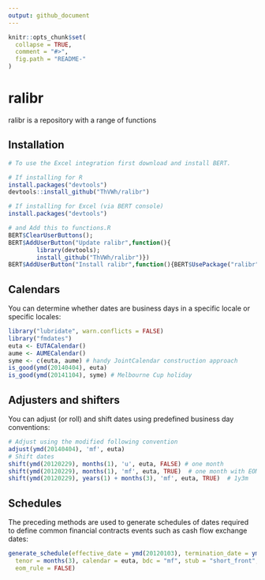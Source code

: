 ```yaml
---
output: github_document
---
```


<!-- README.md is generated from README.Rmd. Please edit that file -->

```r
knitr::opts_chunk$set(
  collapse = TRUE,
  comment = "#>",
  fig.path = "README-"
)
```

# ralibr

ralibr is a repository with a range of functions


## Installation

```r
# To use the Excel integration first download and install BERT.

# If installing for R
install.packages("devtools")
devtools::install_github("ThVWh/ralibr")

# If installing for Excel (via BERT console)
install.packages("devtools")

# and Add this to functions.R
BERT$ClearUserButtons();
BERT$AddUserButton("Update ralibr",function(){
        library(devtools);
        install_github("ThVWh/ralibr")})
BERT$AddUserButton("Install ralibr",function(){BERT$UsePackage("ralibr","ralibr")})
```

## Calendars

You can determine whether dates are business days in a specific locale or specific locales:

```r
library("lubridate", warn.conflicts = FALSE)
library("fmdates")
euta <- EUTACalendar()
aume <- AUMECalendar()
syme <- c(euta, aume) # handy JointCalendar construction approach
is_good(ymd(20140404), euta)
is_good(ymd(20141104), syme) # Melbourne Cup holiday
```

## Adjusters and shifters

You can adjust (or roll) and shift dates using predefined business day conventions:

```r
# Adjust using the modified following convention
adjust(ymd(20140404), 'mf', euta)
# Shift dates
shift(ymd(20120229), months(1), 'u', euta, FALSE) # one month
shift(ymd(20120229), months(1), 'mf', euta, TRUE)  # one month with EOM rule
shift(ymd(20120229), years(1) + months(3), 'mf', euta, TRUE)  # 1y3m
```

## Schedules

The preceding methods are used to generate schedules of dates required to define common financial contracts events such as cash flow exchange dates:

```r
generate_schedule(effective_date = ymd(20120103), termination_date = ymd(20130103), 
  tenor = months(3), calendar = euta, bdc = "mf", stub = "short_front", 
  eom_rule = FALSE)
```


